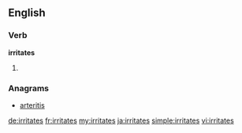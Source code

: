 ==English==

===Verb===
'''irritates'''

# {{third-person singular of|irritate}}

===Anagrams===
* [[arteritis#English|arteritis]]

[[de:irritates]]
[[fr:irritates]]
[[my:irritates]]
[[ja:irritates]]
[[simple:irritates]]
[[vi:irritates]]